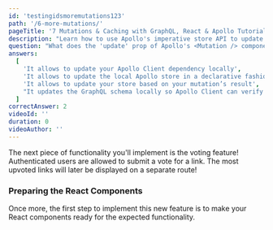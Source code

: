 ```yaml
---
id: 'testingidsmoremutations123'
path: '/6-more-mutations/'
pageTitle: '7 Mutations & Caching with GraphQL, React & Apollo Tutorial'
description: "Learn how to use Apollo's imperative store API to update the cache after a GraphQL mutation. The updates will automatically end up in your React components."
question: "What does the 'update' prop of Apollo's <Mutation /> component do?"
answers:
  [
    'It allows to update your Apollo Client dependency locally',
    'It allows to update the local Apollo store in a declarative fashion',
    'It allows to update your store based on your mutation’s result',
    "It updates the GraphQL schema locally so Apollo Client can verify your queries and mutations before they're sent to the server",
  ]
correctAnswer: 2
videoId: ''
duration: 0
videoAuthor: ''
---
```


The next piece of functionality you'll implement is the voting feature!
Authenticated users are allowed to submit a vote for a link. The most upvoted
links will later be displayed on a separate route!

### Preparing the React Components

Once more, the first step to implement this new feature is to make your React
components ready for the expected functionality.
